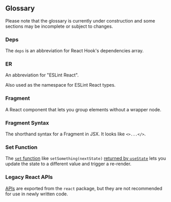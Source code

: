 
## Glossary

<Warning>
  Please note that the glossary is currently under construction and some
  sections may be incomplete or subject to changes.
</Warning>

### Deps

The `deps` is an abbreviation for React Hook's dependencies array.

### ER

An abbreviation for "ESLint React".

Also used as the namespace for ESLint React types.

### Fragment

A React component that lets you group elements without a wrapper node.

### Fragment Syntax

The shorthand syntax for a Fragment in JSX. It looks like `<>...</>`.

### Set Function

The [`set` function](https://react.dev/reference/react/useState#setstate) like `setSomething(nextState)` [returned by `useState`](https://react.dev/reference/react/useState#returns) lets you update the state to a different value and trigger a re-render.

### Legacy React APIs

[APIs](https://react.dev/reference/react/legacy) are exported from the `react` package, but they are not recommended for use in newly written code.
